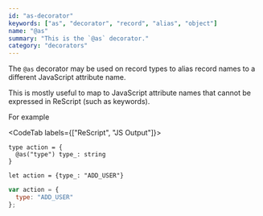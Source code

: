 ```yaml
---
id: "as-decorator"
keywords: ["as", "decorator", "record", "alias", "object"]
name: "@as"
summary: "This is the `@as` decorator."
category: "decorators"
---
```


The `@as` decorator may be used on record types to alias record names to a different JavaScript attribute name.

This is mostly useful to map to JavaScript attribute names that cannot be expressed in ReScript (such as keywords).

For example

<CodeTab labels={["ReScript", "JS Output"]}>

```re
type action = {
  @as("type") type_: string
}

let action = {type_: "ADD_USER"}
```

```js
var action = {
  type: "ADD_USER"
};
```

</CodeTab>

